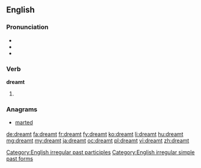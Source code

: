 ==English==

===Pronunciation===
* {{IPA|/ˈdɹɛmt/|/ˈdɹɛmpt/}}
* {{audio|en-us-dreamt.ogg|Audio (US)}}
* {{rhymes|ɛmpt}}

===Verb===
'''dreamt'''

# {{past of|dream}}

===Anagrams===
* [[marted#English|marted]]

[[Category:English irregular past participles]]
[[Category:English irregular simple past forms]]

[[de:dreamt]]
[[fa:dreamt]]
[[fr:dreamt]]
[[fy:dreamt]]
[[ko:dreamt]]
[[li:dreamt]]
[[hu:dreamt]]
[[mg:dreamt]]
[[my:dreamt]]
[[ja:dreamt]]
[[oc:dreamt]]
[[pl:dreamt]]
[[vi:dreamt]]
[[zh:dreamt]]